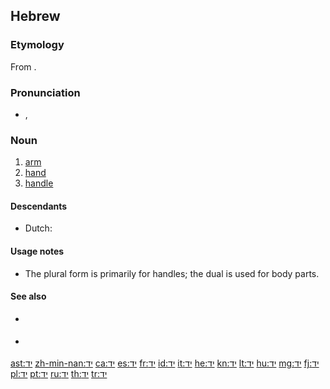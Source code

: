 ==Hebrew==

===Etymology===
From {{etyl|sem-pro|he}} {{recons|yad-|lang=sem-pro}}.

===Pronunciation===
* {{IPA|lang=he|/jad/}}, {{X-SAMPA|/jad/|lang=he}}

===Noun===
{{he-noun|g=f|pl=ידות|plwv=יָדוֹת|dual=ידיים|dualwv=יָדַיִים|tr=yad|cons=יד|conswv=יַד|wv=יַד}}

# [[arm]]
# [[hand]]
# [[handle]]

====Descendants====
* Dutch: {{l|nl|jatten}} <!-- borrowed; probably via Yiddish -->

====Usage notes====
* The plural form {{term|ידות|יָדוֹת|tr=yadot|sc=Hebr}} is primarily for handles; the dual is used for body parts.

====See also====
* {{l|he|אצבע|tr=étsba}} {{f}}
* {{l|he|רגל|tr=regel}} {{f}}

[[ast:יד]]
[[zh-min-nan:יד]]
[[ca:יד]]
[[es:יד]]
[[fr:יד]]
[[id:יד]]
[[it:יד]]
[[he:יד]]
[[kn:יד]]
[[lt:יד]]
[[hu:יד]]
[[mg:יד]]
[[fj:יד]]
[[pl:יד]]
[[pt:יד]]
[[ru:יד]]
[[th:יד]]
[[tr:יד]]